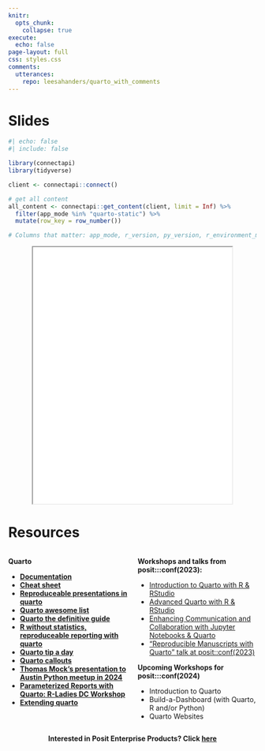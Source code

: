```yaml
---
knitr:
  opts_chunk: 
    collapse: true
execute: 
  echo: false
page-layout: full
css: styles.css
comments:
  utterances:
    repo: leesahanders/quarto_with_comments
---
```


<h1>Slides</h1>

```r
#| echo: false
#| include: false

library(connectapi)
library(tidyverse)

client <- connectapi::connect()

# get all content
all_content <- connectapi::get_content(client, limit = Inf) %>% 
  filter(app_mode %in% "quarto-static") %>% 
  mutate(row_key = row_number())

# Columns that matter: app_mode, r_version, py_version, r_environment_management, py_environment_management, content_url, dashboard_url
```

<!-- <p align="center"> -->
<!-- <iframe src="../../quarto-for-reproducible-reporting-demo.html" width="80%" height = "400px"></iframe> -->
<!-- </p> -->

<!-- <p align="center"> -->
<!-- <iframe src="/slides/quarto-for-reproducible-reporting-demo.html" width="80%" height = "520px"></iframe> -->
<!-- </p> -->

<p align="center">
<iframe src="/slides/presentation.html" width="80%" height = "520px"></iframe>
</p>

<!-- <p align="center"> -->
<!-- <iframe src="`r all_content[all_content$name =="presentation-webinar",]$dashboard_url`" width="80%" height = "520px"></iframe> -->
<!-- </p> -->

::: increased-font-size

:::

<h1>Resources</h1>


:::: {.columns}

::: {.column width="50%"}

**Quarto** 

- **[Documentation](https://quarto.org/)**
- **[Cheat sheet](https://rstudio.github.io/cheatsheets/quarto.pdf)**
- **[Reproduceable presentations in quarto](https://info5940.infosci.cornell.edu/slides/publishing-reproducible-documents/#/title-slide)**
- **[Quarto awesome list](https://github.com/mcanouil/awesome-quarto)**
- **[Quarto the definitive guide](https://quarto-tdg.org/presentations)**
- **[R without statistics, reproduceable reporting with quarto](https://book.rwithoutstatistics.com/quarto-chapter)**
- **[Quarto tip a day](https://mine-cetinkaya-rundel.github.io/quarto-tip-a-day/posts/17-dark-mode/)**
- **[Quarto callouts](https://www.andreashandel.com/posts/2023-06-13-custom-callouts-quarto/)**
- **[Thomas Mock's presentation to Austin Python meetup in 2024](https://thomasmock.quarto.pub/python-austin/#/)**
- **[Parameterized Reports with Quarto: R-Ladies DC Workshop](https://jadeyryan.com/talks/2024-01-18_rladies-dc_quarto-params/)**
- **[Extending quarto](https://www.youtube.com/watch?v=EihuM4oyOvs)**

:::

::: {.column width="50%"}

**Workshops and talks from posit:::conf(2023):**

- [Introduction to Quarto with R & RStudio](https://posit-conf-2023.github.io/quarto-r/)
- [Advanced Quarto with R & RStudio](https://posit-conf-2023.github.io/quarto-r/)
- [Enhancing Communication and Collaboration with Jupyter Notebooks & Quarto](https://github.com/posit-conf-2023/quarto-python/) 
- ["Reproducible Manuscripts with Quarto" talk at posit::conf(2023)](https://github.com/mine-cetinkaya-rundel/quarto-manuscripts)

**Upcoming Workshops for posit:::conf(2024)**

- Introduction to Quarto
- Build-a-Dashboard (with Quarto, R and/or Python)
- Quarto Websites

:::

::::

<center>

**Interested in Posit Enterprise Products? Click [here](https://www.rstudio.com/products/team/)**

</center>

<br>




